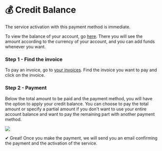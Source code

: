 # 💰 Credit Balance


<Callout>
The service activation with this payment method is immediate.
</Callout>

To view the balance of your account, go [here](https://billing.vexyhost.com/clientarea.php?action=addfunds). There you will see the amount according to the currency of your account, and you can add funds whenever you want.

<Steps>

### Step 1 - Find the invoice
To pay an invoice, go to [your invoices](https://billing.vexyhost.com/clientarea.php?action=invoices). Find the invoice you want to pay and click on the invoice.

### Step 2 - Payment
Below the total amount to be paid and the payment method, you will have the option to apply your credit balance. You can choose to pay the total amount or specify a partial amount if you don't want to use your entire account balance and want to pay the remaining part with another payment method.

![](https://i.imgur.com/4FHjUTv.png)

</Steps>

✔ Great! Once you make the payment, we will send you an email confirming the payment and the activation of the service.